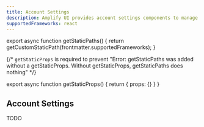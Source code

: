 ```yaml
---
title: Account Settings
description: Amplify UI provides account settings components to manage account settings.
supportedFrameworks: react
---
```




export async function getStaticPaths() {
  return getCustomStaticPath(frontmatter.supportedFrameworks);
}

{/*  `getStaticProps` is required to prevent "Error: getStaticPaths was added without a getStaticProps. Without getStaticProps, getStaticPaths does nothing" */}

export async function getStaticProps() {
  return { props: {} }
}

<DeveloperPreview />

## Account Settings

TODO

